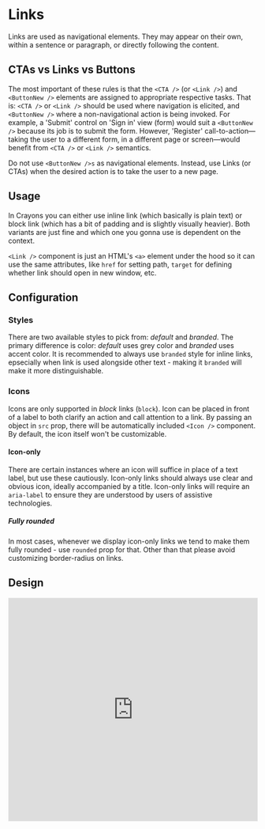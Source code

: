 # Links

Links are used as navigational elements. They may appear on their own, within a sentence or paragraph, or directly following the content.

## CTAs vs Links vs Buttons

The most important of these rules is that the `<CTA />` (or `<Link />`) and `<ButtonNew />` elements are assigned to appropriate respective tasks. 
That is: `<CTA />` or `<Link />` should be used where navigation is elicited, and `<ButtonNew />` where a non-navigational action is being invoked.
For example, a 'Submit' control on 'Sign in' view (form) would suit a `<ButtonNew />` because its job is to submit the form. 
However, 'Register' call-to-action—taking the user to a different form, in a different page or screen—would benefit from `<CTA />` or `<Link />` semantics.

Do not use `<ButtonNew />s` as navigational elements. Instead, use Links (or CTAs) when the desired action is to take the user to a new page.

## Usage

In Crayons you can either use inline link (which basically is plain text) or block link (which has a bit of padding and is slightly visually heavier).
Both variants are just fine and which one you gonna use is dependent on the context.

`<Link />` component is just an HTML's `<a>` element under the hood so it can use the same attributes, like `href` for setting path, `target` for defining whether link should open in new window, etc.

## Configuration

### Styles

There are two available styles to pick from: _default_ and _branded_. The primary difference is color: _default_ uses grey color and _branded_ uses accent color.
It is recommended to always use `branded` style for inline links, epsecially when link is used alongside other text - making it `branded` will make it more distinguishable.

### Icons

Icons are only supported in *block* links (`block`).
Icon can be placed in front of a label to both clarify an action and call attention to a link.
By passing an object in `src` prop, there will be automatically included `<Icon />` component.
By default, the icon itself won't be customizable.

#### Icon-only

There are certain instances where an icon will suffice in place of a text label, but use these cautiously.
Icon-only links should always use clear and obvious icon, ideally accompanied by a title. Icon-only links will require an `aria-label` to ensure they are understood by users of assistive technologies.

##### Fully rounded

In most cases, whenever we display icon-only links we tend to make them fully rounded - use `rounded` prop for that.
Other than that please avoid customizing border-radius on links.


## Design

<iframe style="border: 1px solid rgba(0, 0, 0, 0.1);" width="100%" height="450" src="https://www.figma.com/embed?embed_host=share&url=https%3A%2F%2Fwww.figma.com%2Ffile%2FgHpwugeu9jFGW4d9u3ReuR%2FCrayons%3Fnode-id%3D1%253A29" allowfullscreen></iframe>
